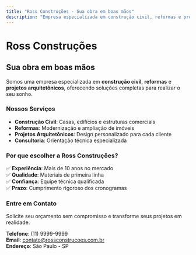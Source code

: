 ```yaml
---
title: "Ross Construções - Sua obra em boas mãos"
description: "Empresa especializada em construção civil, reformas e projetos arquitetônicos. Qualidade e confiança há mais de 10 anos."
---
```


# Ross Construções

## Sua obra em boas mãos

Somos uma empresa especializada em **construção civil**, **reformas** e **projetos arquitetônicos**, oferecendo soluções completas para realizar o seu sonho.

### Nossos Serviços

- **Construção Civil**: Casas, edifícios e estruturas comerciais
- **Reformas**: Modernização e ampliação de imóveis
- **Projetos Arquitetônicos**: Design personalizado para cada cliente
- **Consultoria**: Orientação técnica especializada

### Por que escolher a Ross Construções?

✅ **Experiência**: Mais de 10 anos no mercado  
✅ **Qualidade**: Materiais de primeira linha  
✅ **Confiança**: Equipe técnica qualificada  
✅ **Prazo**: Cumprimento rigoroso dos cronogramas  

### Entre em Contato

Solicite seu orçamento sem compromisso e transforme seus projetos em realidade.

**Telefone**: (11) 9999-9999  
**Email**: contato@rossconstrucoes.com.br  
**Endereço**: São Paulo - SP

